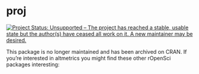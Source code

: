 proj
=======

[![Project Status: Unsupported – The project has reached a stable, usable state but the author(s) have ceased all work on it. A new maintainer may be desired.](https://www.repostatus.org/badges/latest/unsupported.svg)](https://www.repostatus.org/#unsupported)

This package is no longer maintained and has been archived on CRAN. If you're interested in altmetrics you might find these other rOpenSci packages interesting:

